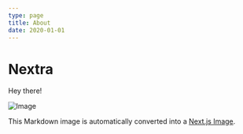 ```yaml
---
type: page
title: About
date: 2020-01-01
---
```


# Nextra

Hey there!

![Image](../public/img.jpeg)

This Markdown image is automatically converted into a
[Next.js Image](https://nextjs.org/docs/api-reference/next/image).
